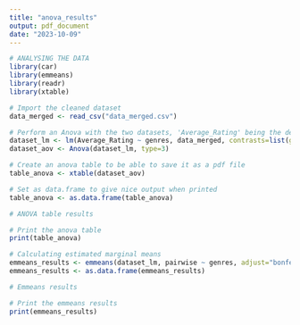 ```yaml
---
title: "anova_results"
output: pdf_document
date: "2023-10-09"
---
```

```r
# ANALYSING THE DATA
library(car)
library(emmeans)
library(readr)
library(xtable)
```

```r
# Import the cleaned dataset
data_merged <- read_csv("data_merged.csv")

# Perform an Anova with the two datasets, 'Average_Rating' being the dependent variable and 'genres' being the independent variable
dataset_lm <- lm(Average_Rating ~ genres, data_merged, contrasts=list(genres=contr.sum))
dataset_aov <- Anova(dataset_lm, type=3)

# Create an anova table to be able to save it as a pdf file
table_anova <- xtable(dataset_aov)

# Set as data.frame to give nice output when printed
table_anova <- as.data.frame(table_anova)
```

```r
# ANOVA table results
```

```r
# Print the anova table
print(table_anova)

```
```r
# Calculating estimated marginal means
emmeans_results <- emmeans(dataset_lm, pairwise ~ genres, adjust="bonferroni")
emmeans_results <- as.data.frame(emmeans_results)
```

```r
# Emmeans results
```

```r
# Print the emmeans results
print(emmeans_results)
```

